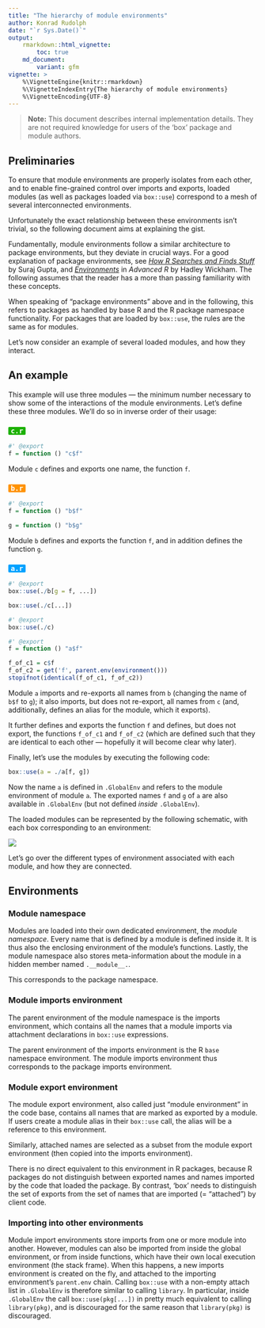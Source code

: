 ```yaml
---
title: "The hierarchy of module environments"
author: Konrad Rudolph
date: "`r Sys.Date()`"
output:
    rmarkdown::html_vignette:
        toc: true
    md_document:
        variant: gfm
vignette: >
    %\VignetteEngine{knitr::rmarkdown}
    %\VignetteIndexEntry{The hierarchy of module environments}
    %\VignetteEncoding{UTF-8}
---
```

> **Note:** This document describes internal implementation details.
> They are not required knowledge for users of the ‘box’ package and
> module authors.

## Preliminaries

To ensure that module environments are properly isolates from each
other, and to enable fine-grained control over imports and exports,
loaded modules (as well as packages loaded via `box::use`) correspond to
a mesh of several interconnected environments.

Unfortunately the exact relationship between these environments isn’t
trivial, so the following document aims at explaining the gist.

Fundamentally, module environments follow a similar architecture to
package environments, but they deviate in crucial ways. For a good
explanation of package environments, see [*How R Searches and Finds
Stuff*](http://blog.obeautifulcode.com/R/How-R-Searches-And-Finds-Stuff/)
by Suraj Gupta, and
[*Environments*](http://adv-r.had.co.nz/Environments.html) in *Advanced
R* by Hadley Wickham. The following assumes that the reader has a more
than passing familiarity with these concepts.

When speaking of “package environments” above and in the following, this
refers to packages as handled by base R and the R package namespace
functionality. For packages that are loaded by `box::use`, the rules are
the same as for modules.

Let’s now consider an example of several loaded modules, and how they
interact.

## An example

This example will use three modules — the minimum number necessary to
show some of the interactions of the module environments. Let’s define
these three modules. We’ll do so in inverse order of their usage:

### <code><span style="background: #1DB100; color: white; padding: 0 5px; border-radius: 2px;">c.r</span></code>

```r
#' @export
f = function () "c$f"
```

Module `c` defines and exports one name, the function `f`.

### <code><span style="background: #FF9300; color: white; padding: 0 5px; border-radius: 2px;">b.r</span></code>

```r
#' @export
f = function () "b$f"

g = function () "b$g"
```

Module `b` defines and exports the function `f`, and in addition defines
the function `g`.

### <code><span style="background: #00A2FF; color: white; padding: 0 5px; border-radius: 2px;">a.r</span></code>

```r
#' @export
box::use(./b[g = f, ...])

box::use(./c[...])

#' @export
box::use(./c)

#' @export
f = function () "a$f"

f_of_c1 = c$f
f_of_c2 = get('f', parent.env(environment()))
stopifnot(identical(f_of_c1, f_of_c2))
```

Module `a` imports and re-exports all names from `b` (changing the name
of `b$f` to `g`); it also imports, but does not re-export, all names
from `c` (and, additionally, defines an alias for the module, which it
exports).

It further defines and exports the function `f` and defines, but does
not export, the functions `f_of_c1` and `f_of_c2` (which are defined
such that they are identical to each other — hopefully it will become
clear why later).

Finally, let’s use the modules by executing the following code:

```r
box::use(a = ./a[f, g])
```

Now the name `a` is defined in `.GlobalEnv` and refers to the module
environment of module `a`. The exported names `f` and `g` of `a` are
also available in `.GlobalEnv` (but not defined *inside* `.GlobalEnv`).

The loaded modules can be represented by the following schematic, with
each box corresponding to an environment:

![](environment-schema.png)

Let’s go over the different types of environment associated with each
module, and how they are connected.

## Environments

### Module namespace

Modules are loaded into their own dedicated environment, the *module
namespace*. Every name that is defined by a module is defined inside it.
It is thus also the enclosing environment of the module’s functions.
Lastly, the module namespace also stores meta-information about the
module in a hidden member named `.__module__.`.

This corresponds to the package namespace.

### Module imports environment

The parent environment of the module namespace is the imports
environment, which contains all the names that a module imports via
attachment declarations in `box::use` expressions.

The parent environment of the imports environment is the R `base`
namespace environment. The module imports environment thus corresponds
to the package imports environment.

### Module export environment

The module export environment, also called just “module environment” in
the code base, contains all names that are marked as exported by a
module. If users create a module alias in their `box::use` call, the
alias will be a reference to this environment.

Similarly, attached names are selected as a subset from the module
export environment (then copied into the imports environment).

There is no direct equivalent to this environment in R packages, because
R packages do not distinguish between exported names and names imported
by the code that loaded the package. By contrast, ‘box’ needs to
distinguish the set of exports from the set of names that are imported
(= “attached”) by client code.

### Importing into other environments

Module import environments store imports from one or more module into
another. However, modules can also be imported from inside the global
environment, or from inside functions, which have their own local
execution environment (the stack frame). When this happens, a new
imports environment is created on the fly, and attached to the importing
environment’s `parent.env` chain. Calling `box::use` with a non-empty
attach list in `.GlobalEnv` is therefore similar to calling `library`.
In particular, inside `.GlobalEnv` the call `box::use(pkg[...])` in
pretty much equivalent to calling `library(pkg)`, and is discouraged for
the same reason that `library(pkg)` is discouraged.
